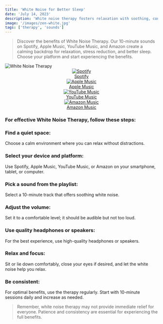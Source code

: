 ```yaml
---
title: 'White Noise for Better Sleep'
date: 'July 14, 2023'
description: 'White noise therapy fosters relaxation with soothing, consistent sounds, helping to mask distractions and improve focus and sleep.'
image: '/images/zen-white.jpg'
tags: ['therapy', 'sounds']
---
```


<Blockquote>
  Discover the benefits of White Noise Therapy. Our 10-minute sounds on Spotify,
  Apple Music, YouTube Music, and Amazon create a calming backdrop for
  relaxation, stress reduction, and better sleep. Choose your platform and start
  experiencing the benefits.
</Blockquote>

<Image src="/images/zen-white.jpg" alt="White Noise Therapy" />

<div align="center" style={{ backgroundColor: 'rgba(23, 23, 23, 0.4)', borderRadius: '20px', padding: '20px', marginTop: '20px' }}>

<div
  style={{
    display: 'flex',
    justifyContent: 'center',
    flexWrap: 'wrap',
    gap: '20px',
  }}
>
  <a
    href="https://open.spotify.com/album/6Kyw4O5HLMUk4BjAVPGJCT"
    style={{ textAlign: 'center', textDecoration: 'none', color: 'inherit', flex: '1 1 100px', maxWidth: '150px' }}
  >
    <img
      src="/images/streaming-icons/spotify.png"
      alt="Spotify"
      style={{ width: '60px', height: '60px' }}
    />
    <div>Spotify</div>
  </a>
  <a
    href="https://music.apple.com/us/album/beyond-the-buzz-3/1697790724"
    style={{ textAlign: 'center', textDecoration: 'none', color: 'inherit', flex: '1 1 100px', maxWidth: '150px' }}
  >
    <img
      src="/images/streaming-icons/apple-music.png"
      alt="Apple Music"
      style={{ width: '60px', height: '60px' }}
    />
    <div>Apple Music</div>
  </a>
  <a
    href="https://www.youtube.com/playlist?list=OLAK5uy_lbMi7fGOEtMdeeblko9TLNMoHa6kZuAMk"
    style={{ textAlign: 'center', textDecoration: 'none', color: 'inherit', flex: '1 1 100px', maxWidth: '150px' }}
  >
    <img
      src="/images/streaming-icons/youtube.png"
      alt="YouTube Music"
      style={{ width: '60px', height: '60px' }}
    />
    <div>YouTube Music</div>
  </a>
  <a
    href="https://amazon.com/music/player/albums/B0CC1MX488?marketplaceId=ATVPDKIKX0DER&musicTerritory=US&ref=dm_sh_m9MSlYH8ZsMxpvb2JmwJJ6sNR"
    style={{ textAlign: 'center', textDecoration: 'none', color: 'inherit', flex: '1 1 100px', maxWidth: '150px' }}
  >
    <img
      src="/images/streaming-icons/amazon.png"
      alt="Amazon Music"
      style={{ width: '60px', height: '60px' }}
    />
    <div>Amazon Music</div>
  </a>
</div>
</div>

### For effective White Noise Therapy, follow these steps:

### <Highlighter>Find a quiet space:</Highlighter>

Choose a calm environment where you can relax without distractions.

### <Highlighter>Select your device and platform:</Highlighter>

Use Spotify, Apple Music, YouTube Music, or Amazon on your smartphone, tablet, or computer.

### <Highlighter>Pick a sound from the playlist:</Highlighter>

Select a 10-minute track that offers soothing white noise.

<AdComponent />

### <Highlighter>Adjust the volume:</Highlighter>

Set it to a comfortable level; it should be audible but not too loud.

### <Highlighter>Use quality headphones or speakers:</Highlighter>

For the best experience, use high-quality headphones or speakers.

### <Highlighter>Relax and focus:</Highlighter>

Sit or lie down comfortably, close your eyes if desired, and let the white noise help you relax.

### <Highlighter>Be consistent:</Highlighter>

For optimal benefits, use the therapy regularly. Start with 10-minute sessions daily and increase as needed.

<AdComponent />

<Blockquote>
  Remember, white noise therapy may not provide immediate relief for everyone.
  Patience and consistency are essential for experiencing the full benefits.
</Blockquote>
